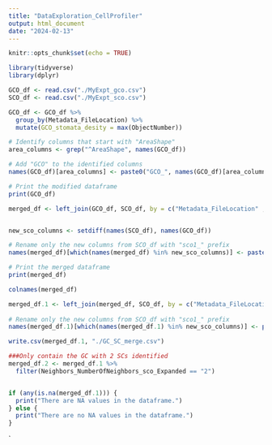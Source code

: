```yaml
---
title: "DataExploration_CellProfiler"
output: html_document
date: "2024-02-13"
---
```


```r
knitr::opts_chunk$set(echo = TRUE)
```


```r
library(tidyverse)
library(dplyr)

```


```r
GCO_df <- read.csv("./MyExpt_gco.csv")
SCO_df <- read.csv("./MyExpt_sco.csv")

GCO_df <- GCO_df %>% 
  group_by(Metadata_FileLocation) %>% 
  mutate(GCO_stomata_desity = max(ObjectNumber))
```

```r
# Identify columns that start with "AreaShape"
area_columns <- grep("^AreaShape", names(GCO_df))

# Add "GCO" to the identified columns
names(GCO_df)[area_columns] <- paste0("GCO_", names(GCO_df)[area_columns])

# Print the modified dataframe
print(GCO_df)
```

```r
merged_df <- left_join(GCO_df, SCO_df, by = c("Metadata_FileLocation" , "Neighbors_FirstClosestObjectNumber_sco_Expanded" = "ObjectNumber"))


new_sco_columns <- setdiff(names(SCO_df), names(GCO_df))

# Rename only the new columns from SCO_df with "sco1_" prefix
names(merged_df)[which(names(merged_df) %in% new_sco_columns)] <- paste0("sco1_", names(merged_df)[which(names(merged_df) %in% new_sco_columns)])

# Print the merged dataframe
print(merged_df)

colnames(merged_df)
```


```r
merged_df.1 <- left_join(merged_df, SCO_df, by = c("Metadata_FileLocation", "Neighbors_SecondClosestObjectNumber_sco_Expanded" = "ObjectNumber"))
                   
# Rename only the new columns from SCO_df with "sco1_" prefix
names(merged_df.1)[which(names(merged_df.1) %in% new_sco_columns)] <- paste0("sco2_", names(merged_df.1)[which(names(merged_df.1) %in% new_sco_columns)])           

write.csv(merged_df.1, "./GC_SC_merge.csv")
```
```r
###Only contain the GC with 2 SCs identified 
merged_df.2 <- merged_df.1 %>%
  filter(Neighbors_NumberOfNeighbors_sco_Expanded == "2")


if (any(is.na(merged_df.1))) {
  print("There are NA values in the dataframe.")
} else {
  print("There are no NA values in the dataframe.")
}
```


`




